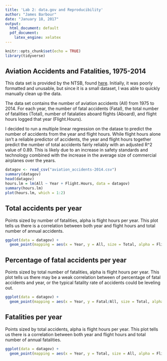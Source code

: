 ```yaml
---
title: 'Lab 2: data.gov and Reproducibility'
author: "James Barbour"
date: "January 18, 2017"
output:
  html_document: default
  pdf_document:
    latex_engine: xelatex
---
```


```r
knitr::opts_chunk$set(echo = TRUE)
library(tidyverse)
```

## Aviation Accidents and Fatalities, 1975-2014

This data set is provided by the NTSB, found [here](https://catalog.data.gov/dataset/accidents-fatalities-and-rates-1995-through-2014-u-s-general-aviation). Initially, it was poorly formatted and unusable, but since it is a small dataset, I was able to quickly manually clean up the data.

The data set contains the number of aviation accidents (All) from 1975 to 2014. For each year, the number of fatal accidents (Fatal), the total number of fatalities (Total), number of fatalaties aboard flights (Aboard), and flight hours logged that year (Flight.Hours).

I decided to run a multiple linear regression on the datase to predict the number of accidents from the year and flight hours. While flight hours alone isn't a reliable predictor of accidents, the year and flight hours together predict the number of total accidents fairly reliably with an adjusted R^2 value of 0.89. This is likely due to an increase in safety standards and technology combined with the increase in the average size of commercial airplanes over the years.

```r
datagov <- read_csv("aviation_accidents-2014.csv")
summary(datagov)
head(datagov)
hours.lm = lm(All ~ Year + Flight.Hours, data = datagov)
summary(hours.lm)
plot(hours.lm, which = 1:2)

```

## Total accidents per year
Points sized by number of fatalities, alpha is flight hours per year. This plot tells us there is a correlation between both year and flight hours and total number of annual accidents.

```r
ggplot(data = datagov) + 
  geom_point(mapping = aes(x = Year, y = All, size = Total, alpha = Flight.Hours))
```

## Percentage of fatal accidents per year
Points sized by total number of fatalities, alpha is flight hours per year. This plot tells us there may be a weak correlation between of percentage of fatal accidents and year, or the typical fatality rate of accidents could be leveling out.

```r
ggplot(data = datagov) + 
  geom_point(mapping = aes(x = Year, y = Fatal/All, size = Total, alpha = Flight.Hours))
```

## Fatalities per year
Points sized by total accidents, alpha is flight hours per year. This plot tells us there is a correlation between both year and flight hours and total number of annual fatalities.

```r
ggplot(data = datagov) + 
  geom_point(mapping = aes(x = Year, y = Total, size = All, alpha = Flight.Hours))
```